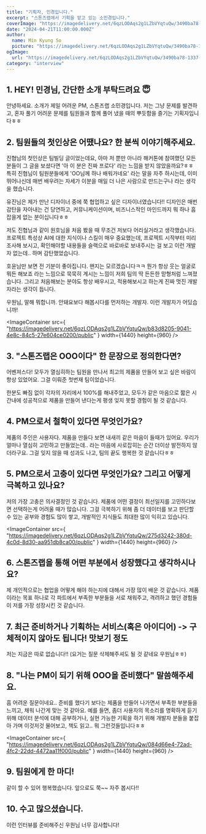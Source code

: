 ```yaml
---
title: "기획자, 민경입니다."
excerpt: "스톤즈랩에서 기획을 맡고 있는 소민경입니다."
coverImage: "https://imagedelivery.net/6qzLODAqs2g1LZbVYqtuQw/3490ba78-1337-4ffa-747a-df2843d8ca00/public"
date: "2024-04-21T11:00:00.000Z"
author:
  name: Min Kyung So
  picture: "https://imagedelivery.net/6qzLODAqs2g1LZbVYqtuQw/3490ba78-1337-4ffa-747a-df2843d8ca00/public"
ogImage:
  url: "https://imagedelivery.net/6qzLODAqs2g1LZbVYqtuQw/3490ba78-1337-4ffa-747a-df2843d8ca00/public"
category: "interview"
---
```


## 1. HEY! 민경님, 간단한 소개 부탁드려요 😇

안녕하세요. 소개가 제일 어려운 PM, 스톤즈랩 소민경입니다.
저는 그냥 문제를 발견하고, 혼자 풀기 어려운 문제를 팀원들과 함께 풀어 냈을 때의 뿌듯함을
즐기는 기획자입니다ㅎㅎ

## 2. 팀원들의 첫인상은 어땠나요? 한 분씩 이야기해주세요.

진협님의 첫인상은 팀빌딩 글이었는데요, 아마 저 뿐만 아니라 해커톤에 참여했던 모든 분들이 그 글을 보셨다면 '아 이 분은 진짜 프로다' 라는 느낌을 받지 않았을까요?ㅎㅎ 특히 진협님이 팀원분들에게 'OO님께 하나 배워가네요' 라는 말을 자주 하시는데, 이미 뛰어나신데 매번 배우려는 자세가 이분을 매일 더 나은 사람으로 만드는구나 라는 생각을 했습니다.

유진님은 제가 만난 디자이너 중에 쭉 협업하고 싶은 디자이너였습니다!! 디자인은 매번 감탄을 자아내는 건 당연하고, 커뮤니케이션이며, 비즈니스적인 마인드까지 뭐 하나 흠잡을게 없는 분이십니다ㅎㅎ

저도 진협님과 같이 원호님을 처음 봤을 때 무조건 저보다 어리실거라고 생각했습니다. 프로젝트 특성상 AI에 대한 지식이나 스킬이 매우 중요했는데, 프로젝트 시작부터 미리 조사해 보시고, 확인해야할 내용들을 슬랙으로 바로바로 보내주시는 걸 보고 이런 개발자 없는데.. 하며 감탄했었습니다.

호윤님만 보면 전 기분이 좋아집니다. 왠지는 모르겠습니다ㅋㅋ 뭔가 항상 웃는 얼굴로 뭐든 해보죠 라는 느낌으로 묵묵히 계시는 느낌이 저희 팀의 딱 든든한 맏형처럼 느껴졌습니다. 그리고 처음해보는 분야도 항상 배우시고, 적용해보시고 하는게 진짜 멋진 개발자라는 생각이 듭니다.

우원님, 말해 뭐합니까. 안돼요보다 해봅시다를 먼저하는 개발자.
이런 개발자가 어딨습니까!

<ImageContainer
  src={
    "https://imagedelivery.net/6qzLODAqs2g1LZbVYqtuQw/b83d8205-9041-4e8c-84c5-27e604ce0200/public"
  }
  width={1440}
  height={960}
/>

## 3. "스톤즈랩은 OOO이다" 한 문장으로 정의한다면?

어벤져스다! 모두가 열심히하는 팀원을 만나서 최고의 제품을 만들어 보고 싶은 바람이 항상 있었어요.
그걸 이뤄준 첫번재 팀이었습니다.

한분도 빠짐 없이 각자의 자리에서 100%를 해내주었고,
모두가 같은 마음으로 짧은 시간내에 성공적으로 제품을 만들어 낸다는게 평생 잊지 못할 경험이 될 것 같습니다.

## 4. PM으로서 철학이 있다면 무엇인가요?

제품의 주인은 사용자다.
제품을 만들다 보면 내새끼 같은 마음이 들때가 있어요.
우리가 얼마나 열심히 고민하고 만들었는데.. 라는 마음에 사로잡히는 순간 더이상 발전하지 않더라구요.
그걸 잊지 않을 때 성과도 나고, 팀의 끝도 행복한 것 같습니다ㅎㅎ

## 5. PM으로서 고충이 있다면 무엇인가요? 그리고 어떻게 극복하고 있나요?

저의 가장 고충은 의사결정인 것 같습니다.
제품에 어떤 결정이 최선일지를 고민하다보면 선택하는게 어려울 때가 많습니다.
그걸 극복하기 위해 좀 더 데이터를 보고 판단할 수 있는 공부와 경험도 많이 쌓고,
개발적인 지식들도 최대한 많이 익히고 있습니다.

<ImageContainer
  src={
    "https://imagedelivery.net/6qzLODAqs2g1LZbVYqtuQw/275d3242-380d-4c0d-8d30-aa951db8ca00/public"
  }
  width={1440}
  height={960}
/>

## 6. 스톤즈랩을 통해 어떤 부분에서 성장했다고 생각하시나요?

제 개인적으로는 협업을 어떻게 해야 하는지에 대해서 가장 많이 배운 것 같습니다.
제품이라는 목표 하나로 각 파트에서 부족한 부분들을 서로 채워주고,
격려하고 했던 경험들이 저를 가장 성장시킨 것 같습니다.

## 7. 최근 준비하거나 기획하는 서비스(혹은 아이디어) -> 구체적이지 않아도 됩니다! 맛보기 정도

저는 지금은 따로 없습니다!! (요거는 질문 삭제해주셔도 될 것 같네요 우원님ㅎㅎ)

## 8. "나는 PM이 되기 위해 OOO을 준비했다" 말씀해주세요.

흠 어려운 질문이네요.. 준비를 했다기 보다는 제품을 만들어 나가면서 부족한 부분들을 느끼고, 채워 나간게 맞는 것 같아요.
예를 들면, 좀더 사용자의 목소리를 명확하게 듣기 위해 데이터 분석에 대해 공부하거나,
실현 가능한 기획을 하기 위해 개발자 분들을 붙잡아 가며 이것저것 물어보고,
책도 읽고.. 뭐 그런것들입니다ㅎㅎ

<ImageContainer
  src={
    "https://imagedelivery.net/6qzLODAqs2g1LZbVYqtuQw/084d66e4-72ad-4fc2-22dd-4472aa11f000/public"
  }
  width={1440}
  height={960}
/>

## 9. 팀원에게 한 마디!

같이 할 수 있어 행복했습니다. 앞으로도 쭉~~ 자주 봅시다!!

## 10. 수고 많으셨습니다.

이런 인터뷰를 준비해주신 우원님 너무 감사합니다!
